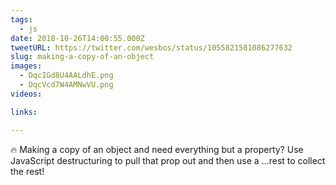 ```yaml
---
tags:
  - js
date: 2018-10-26T14:00:55.000Z
tweetURL: https://twitter.com/wesbos/status/1055821581086277632
slug: making-a-copy-of-an-object
images:
  - DqcIGd8U4AALdhE.png
  - DqcVcd7W4AMNwVU.png
videos:

links:

---
```

🔥 Making a copy of an object and need everything but a property? Use JavaScript destructuring to pull that prop out and then use a ...rest to collect the rest!
